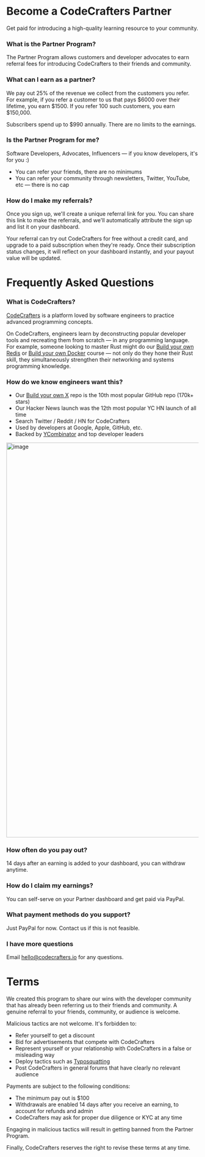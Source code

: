 # Become a CodeCrafters Partner

Get paid for introducing a high-quality learning resource to your community.

### What is the Partner Program?

The Partner Program allows customers and developer advocates to earn referral fees for introducing 
CodeCrafters to their friends and community.

### What can I earn as a partner?

We pay out 25% of the revenue we collect from the customers you 
refer. For example, if you refer a customer to us that pays $6000 over their 
lifetime, you earn $1500. If you refer 100 such customers, you earn $150,000.
 
Subscribers spend up to $990 annually. There are no limits to the earnings. 

### Is the Partner Program for me?

Software Developers, Advocates, Influencers —  if you know developers, it's for you :)

* You can refer your friends, there are no minimums
* You can refer your community through newsletters, Twitter, YouTube, etc — there is no cap

### How do I make my referrals? 

Once you sign up, we'll create a unique referral link for you. You can share this link to make the referrals, 
and we'll automatically attribute the sign up and list it on your dashboard.

Your referral can try out CodeCrafters for free without a credit card, and upgrade to a paid subscription when they're ready. Once their subscription status changes, it will reflect on your dashboard instantly, and your payout value will be updated.

# Frequently Asked Questions

### What is CodeCrafters?

[CodeCrafters](https://codecrafters.io) is a platform loved by software engineers to practice advanced programming concepts. 

On CodeCrafters, engineers learn by deconstructing popular developer tools and
recreating them from scratch — in any programming language. For example, someone looking to master 
Rust might do our [Build your own Redis](https://app.codecrafters.io/courses/redis/overview) or 
[Build your own Docker](https://app.codecrafters.io/courses/docker/overview) course — not only do 
they hone their Rust skill, they simultaneously strengthen their networking and systems programming knowledge.

### How do we know engineers want this?

* Our [Build your own X](https://github.com/codecrafters-io/build-your-own-x) repo is the 10th most popular GitHub repo (170k+ stars)
* Our Hacker News launch was the 12th most popular YC HN launch of all time
* Search Twitter / Reddit / HN for CodeCrafters
* Used by developers at Google, Apple, GitHub, etc.
* Backed by [YCombinator](https://ycombinator.com) and top developer leaders

<img width="1034" alt="image" src="https://user-images.githubusercontent.com/3149580/204094507-72ef2134-ff8f-4c85-99c5-3fe1bb4e7f13.png">


### How often do you pay out?

14 days after an earning is added to your dashboard, you can withdraw anytime. 

### How do I claim my earnings?

You can self-serve on your Partner dashboard and get paid via PayPal.

### What payment methods do you support?

Just PayPal for now. Contact us if this is not feasible.

### I have more questions

Email hello@codecrafters.io for any questions.

# Terms

We created this program to share our wins with the developer community that has already been referring us to their friends and community. A genuine referral to your friends, community, or audience is welcome. 

Malicious tactics are not welcome. It's forbidden to:
* Refer yourself to get a discount
* Bid for advertisements that compete with CodeCrafters
* Represent yourself or your relationship with CodeCrafters in a false or misleading way
* Deploy tactics such as [Typosquatting](https://en.wikipedia.org/wiki/Typosquatting)
* Post CodeCrafters in general forums that have clearly no relevant audience

Payments are subject to the following conditions:

* The minimum pay out is $100
* Withdrawals are enabled 14 days after you receive an earning, to account for refunds and admin
* CodeCrafters may ask for proper due diligence or KYC at any time

Engaging in malicious tactics will result in getting banned from the Partner Program.

Finally, CodeCrafters reserves the right to revise these terms at any time.
